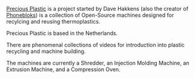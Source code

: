 [https://preciousplastic.com/en/ Precious Plastic] is a project started by Dave Hakkens (also the creator of [[Phonebloks]]) is a collection of Open-Source machines designed for recylcing and reusing thermoplastics.

Precious Plastic is based in the Netherlands. 

There are phenomenal collections of videos for introduction into plastic recycling and machine building.

The machines are currently a Shredder, an Injection Molding Machine, an Extrusion Machine, and a Compression Oven.